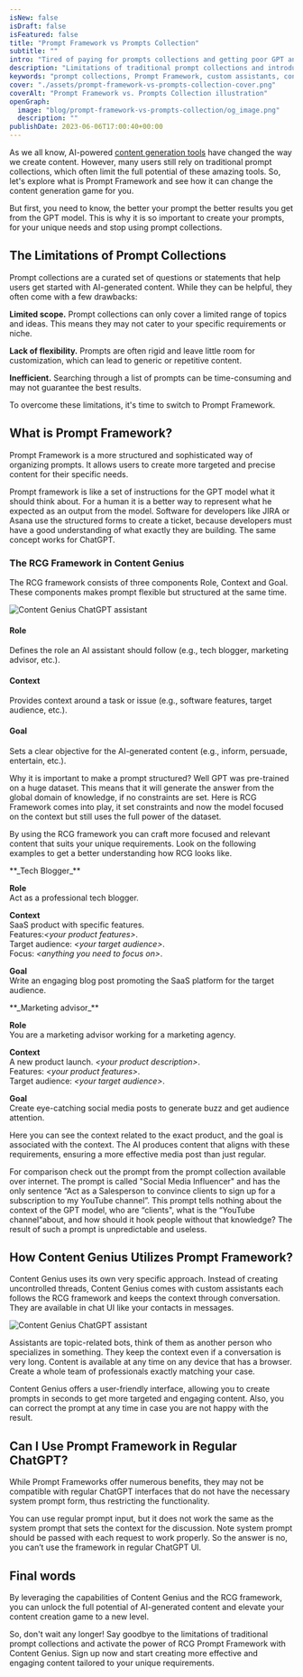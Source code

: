 ```yaml
---
isNew: false
isDraft: false
isFeatured: false
title: "Prompt Framework vs Prompts Collection"
subtitle: ""
intro: "Tired of paying for prompts collections and getting poor GPT answers? Use Prompt Framework to create context-aware assistants that exactly match your task and harness the true potential of AI content generation."
description: "Limitations of traditional prompt collections and introduces the concept of Prompt Framework using custom assistants for AI-powered content creation"
keywords: "prompt collections, Prompt Framework, custom assistants, content generation tools"
cover: "./assets/prompt-framework-vs-prompts-collection-cover.png"
coverAlt: "Prompt Framework vs. Prompts Collection illustration"
openGraph:
  image: "blog/prompt-framework-vs-prompts-collection/og_image.png"
  description: ""
publishDate: 2023-06-06T17:00:40+00:00
---
```


As we all know, AI-powered [content generation tools](/tools/) have changed the way we create content. However, many users still rely on traditional prompt collections, which often limit the full potential of these amazing tools. So, let's explore what is Prompt Framework and see how it can change the content generation game for you.

But first, you need to know, the better your prompt the better results you get from the GPT model. This is why it is so important to create your prompts, for your unique needs and stop using prompt collections.

## The Limitations of Prompt Collections

Prompt collections are a curated set of questions or statements that help users get started with AI-generated content. While they can be helpful, they often come with a few drawbacks:

**Limited scope.** Prompt collections can only cover a limited range of topics and ideas. This means they may not cater to your specific requirements or niche.

**Lack of flexibility.** Prompts are often rigid and leave little room for customization, which can lead to generic or repetitive content.

**Inefficient.** Searching through a list of prompts can be time-consuming and may not guarantee the best results.

To overcome these limitations, it's time to switch to Prompt Framework.

## What is Prompt Framework?

Prompt Framework is a more structured and sophisticated way of organizing prompts. It allows users to create more targeted and precise content for their specific needs.

Prompt framework is like a set of instructions for the GPT model what it should think about. For a human it is a better way to represent what he expected as an output from the model. Software for developers like JIRA or Asana use the structured forms to create a ticket, because developers must have a good understanding of what exactly they are building. The same concept works for ChatGPT.

### The RCG Framework in Content Genius

The RCG framework consists of three components Role, Context and Goal. These components makes prompt flexible but structured at the same time.

![Content Genius ChatGPT assistant](./assets/content-genius-rcg-framework.png)

#### Role

Defines the role an AI assistant should follow (e.g., tech blogger, marketing advisor, etc.).

#### Context

Provides context around a task or issue (e.g., software features, target audience, etc.).

#### Goal

Sets a clear objective for the AI-generated content (e.g., inform, persuade, entertain, etc.).

Why it is important to make a prompt structured? Well GPT was pre-trained on a huge dataset. This means that it will generate the answer from the global domain of knowledge, if no constraints are set. Here is RCG Framework comes into play, it set constraints and now the model focused on the context but still uses the full power of the dataset.

By using the RCG framework you can craft more focused and relevant content that suits your unique requirements. Look on the following examples to get a better understanding how RCG looks like.

<div class="bg-gray-800 px-8 border rounded-lg prose-strong:text-gray-100 prose-p:text-gray-400">
**_Tech Blogger_**

**Role**\
Act as a professional tech blogger.

**Context**\
SaaS product with specific features.\
Features:_\<your product features>_.\
Target audience: _\<your target audience>_.\
Focus: _\<anything you need to focus on>_.

**Goal**\
Write an engaging blog post promoting the SaaS platform for the target audience.

</div>

<div class="bg-gray-800 px-8 border rounded-lg prose-strong:text-gray-100 prose-p:text-gray-400">
**_Marketing advisor_**

**Role**\
You are a marketing advisor working for a marketing agency.

**Context**\
A new product launch. _\<your product description>_.\
Features: _\<your product features>_.\
Target audience: _\<your target audience>_.

**Goal**\
Create eye-catching social media posts to generate buzz and get audience attention.

</div>

Here you can see the context related to the exact product, and the goal is associated with the context. The AI produces content that aligns with these requirements, ensuring a more effective media post than just regular.

For comparison check out the prompt from the prompt collection available over internet. The prompt is called "Social Media Influencer" and has the only sentence “Act as a Salesperson to convince clients to sign up for a subscription to my YouTube channel”. This prompt tells nothing about the context of the GPT model, who are “clients", what is the “YouTube channel“about, and how should it hook people without that knowledge? The result of such a prompt is unpredictable and useless.

## How Content Genius Utilizes Prompt Framework?

Content Genius uses its own very specific approach. Instead of creating uncontrolled threads, Content Genius comes with custom assistants each follows the RCG framework and keeps the context through conversation. They are available in chat UI like your contacts in messages.

![Content Genius ChatGPT assistant](./assets/content-genius-rcg-framework-output.png)

Assistants are topic-related bots, think of them as another person who specializes in something. They keep the context even if a conversation is very long. Content is available at any time on any device that has a browser. Create a whole team of professionals exactly matching your case.

Content Genius offers a user-friendly interface, allowing you to create prompts in seconds to get more targeted and engaging content. Also, you can correct the prompt at any time in case you are not happy with the result.

## Can I Use Prompt Framework in Regular ChatGPT?

While Prompt Frameworks offer numerous benefits, they may not be compatible with regular ChatGPT interfaces that do not have the necessary system prompt form, thus restricting the functionality.

You can use regular prompt input, but it does not work the same as the system prompt that sets the context for the discussion. Note system prompt should be passed with each request to work properly. So the answer is no, you can’t use the framework in regular ChatGPT UI.

## Final words

By leveraging the capabilities of Content Genius and the RCG framework, you can unlock the full potential of AI-generated content and elevate your content creation game to a new level.

So, don't wait any longer! Say goodbye to the limitations of traditional prompt collections and activate the power of RCG Prompt Framework with Content Genius. Sign up now and start creating more effective and engaging content tailored to your unique requirements.
